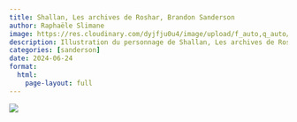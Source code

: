 ```yaml
---
title: Shallan, Les archives de Roshar, Brandon Sanderson
author: Raphaële Slimane
image: https://res.cloudinary.com/dyjfju0u4/image/upload/f_auto,q_auto/v1757411708/sanderson1_zavu5r.png
description: Illustration du personnage de Shallan, Les archives de Roshar, Brandon Sanderson
categories: [sanderson]
date: 2024-06-24
format:
  html:
    page-layout: full
---
```


![](https://res.cloudinary.com/dyjfju0u4/image/upload/f_auto,q_auto/v1757411708/sanderson1_zavu5r.png)

